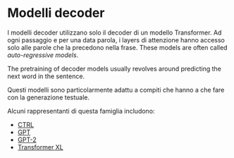 # Modelli decoder

<Youtube id="d_ixlCubqQw" />

I modelli decoder utilizzano solo il decoder di un modello Transformer. Ad ogni passaggio e per una data parola, i layers di attenzione hanno accesso solo alle parole che la precedono nella frase. These models are often called *auto-regressive models*.

The pretraining of decoder models usually revolves around predicting the next word in the sentence.

Questi modelli sono particolarmente adattu a compiti che hanno a che fare con la generazione testuale.

Alcuni rappresentanti di questa famiglia includono:

- [CTRL](https://huggingface.co/transformers/model_doc/ctrl.html)
- [GPT](https://huggingface.co/transformers/model_doc/gpt.html)
- [GPT-2](https://huggingface.co/transformers/model_doc/gpt2.html)
- [Transformer XL](https://huggingface.co/transformers/model_doc/transfo-xl.html)
